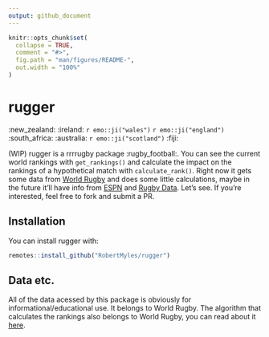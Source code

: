 ```yaml
---
output: github_document
---
```


<!-- README.md is generated from README.Rmd. Please edit that file -->

```r
knitr::opts_chunk$set(
  collapse = TRUE,
  comment = "#>",
  fig.path = "man/figures/README-",
  out.width = "100%"
)
```
# rugger  

:new_zealand: :ireland: `r emo::ji("wales")` `r emo::ji("england")` :south_africa: :australia: `r emo::ji("scotland")` :fiji:

(WIP) rugger is a rrrrugby package :rugby_football:. You can see the current world rankings with `get_rankings()` and calculate the impact on the rankings of a hypothetical match with `calculate_rank()`. Right now it gets some data from [World Rugby]() and does some little calculations, maybe in the future it'll have info from [ESPN](http://stats.espnscrum.com/statsguru/rugby/stats/index.html) and [Rugby Data](http://www.rugbydata.com). Let's see. If you're interested, feel free to fork and submit a PR. 

## Installation

You can install rugger with:

``` r
remotes::install_github("RobertMyles/rugger")
```

## Data etc.
All of the data acessed by this package is obviously for informational/educational use. It belongs to World Rugby. The algorithm that calculates the rankings also belongs to World Rugby, you can read about it [here](https://www.world.rugby/rankings/explanation). 